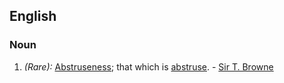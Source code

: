 ==English==

===Noun===
{{en-noun-reg-y|abstrusit|y}}

#''(Rare):'' [[Abstruseness]]; that which is [[abstruse]]. - [[Sir T. Browne]]